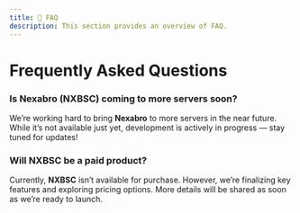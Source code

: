 ```yaml
---
title: 🤔 FAQ
description: This section provides an overview of FAQ.
---
```


# Frequently Asked Questions

### Is Nexabro (NXBSC) coming to more servers soon?

We’re working hard to bring **Nexabro** to more servers in the near future. While it’s not available just yet, development is actively in progress — stay tuned for updates!

### Will NXBSC be a paid product?

Currently, **NXBSC** isn’t available for purchase. However, we’re finalizing key features and exploring pricing options. More details will be shared as soon as we’re ready to launch.
